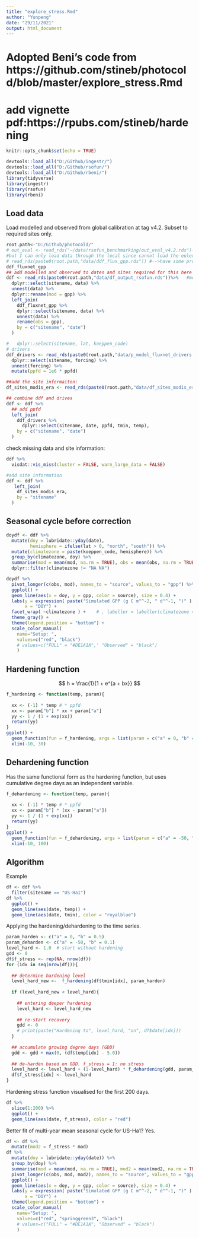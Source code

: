 ```yaml
---
title: "explore_stress.Rmd"
author: "Yunpeng"
date: "29/11/2021"
output: html_document
---
```

# Adopted Beni's code from https://github.com/stineb/photocold/blob/master/explore_stress.Rmd
# add vignette pdf:https://rpubs.com/stineb/hardening

```r
knitr::opts_chunk$set(echo = TRUE)

devtools::load_all("D:/Github/ingestr/")
devtools::load_all("D:/Github/rsofun/")
devtools::load_all("D:/Github/rbeni/")
library(tidyverse)
library(ingestr)
library(rsofun)
library(rbeni)
```

## Load data

Load modelled and observed from global calibration at tag v4.2. Subset to required sites only.

```r
root.path<-"D:/Github/photocold/"
# out_eval <- read_rds("~/data/rsofun_benchmarking/out_eval_v4.2.rds")-->Beni load through the Euler -->report to Beni tomorrow(11-30)
#but I can only load data through the local since cannot load the euler at the moment-->from fluxnet data
# read_rds(paste0(root.path,"data/ddf_flux_gpp.rds")) #-->have some probelm to load-->load the manually
ddf_fluxnet_gpp
## add modelled and observed to dates and sites required for this here
ddf <- read_rds(paste0(root.path,"data/df_output_rsofun.rds"))%>%   #model gpp output
  dplyr::select(sitename, data) %>% 
  unnest(data) %>% 
  dplyr::rename(mod = gpp) %>%
  left_join(
    ddf_fluxnet_gpp %>% 
    dplyr::select(sitename, data) %>% 
    unnest(data) %>%
    rename(obs = gpp),
    by = c("sitename", "date")
  )

#   dplyr::select(sitename, lat, koeppen_code)
# drivers
ddf_drivers <- read_rds(paste0(root.path,"data/p_model_fluxnet_drivers.rds")) %>% 
  dplyr::select(sitename, forcing) %>% 
  unnest(forcing) %>% 
  mutate(ppfd = 1e6 * ppfd)

##add the site informaiton:
df_sites_modis_era <- read_rds(paste0(root.path,"data/df_sites_modis_era.csv"))

## combine ddf and drives
ddf <- ddf %>% 
  ## add ppfd
  left_join(
    ddf_drivers %>% 
      dplyr::select(sitename, date, ppfd, tmin, temp),
    by = c("sitename", "date")
  ) 

```

check missing data and site information:
```r
ddf %>% 
  visdat::vis_miss(cluster = FALSE, warn_large_data = FALSE)

#add site information
ddf <- ddf %>%
   left_join(
    df_sites_modis_era,
    by = "sitename"
  )
```

## Seasonal cycle before correction

```r
doydf <- ddf %>% 
  mutate(doy = lubridate::yday(date),
         hemisphere = ifelse(lat > 0, "north", "south")) %>% 
  mutate(climatezone = paste(koeppen_code, hemisphere)) %>% 
  group_by(climatezone, doy) %>% 
  summarise(mod = mean(mod, na.rm = TRUE), obs = mean(obs, na.rm = TRUE)) %>% 
  dplyr::filter(climatezone != "NA NA")
```

```r
doydf %>% 
  pivot_longer(c(obs, mod), names_to = "source", values_to = "gpp") %>% 
  ggplot() +
  geom_line(aes(x = doy, y = gpp, color = source), size = 0.4) +
  labs(y = expression( paste("Simulated GPP (g C m"^-2, " d"^-1, ")" ) ), 
       x = "DOY") +
  facet_wrap( ~climatezone ) +    # , labeller = labeller(climatezone = list_rosetta)
  theme_gray() +
  theme(legend.position = "bottom") +
  scale_color_manual(
    name="Setup: ",
    values=c("red", "black")
    # values=c("FULL" = "#DE1A1A",' "Observed" = "black")
    )
```
## Hardening function

$$
h = \frac{1}{1 + e^{a + bx}}
$$

```r
f_hardening <- function(temp, param){
  
  xx <- (-1) * temp # * ppfd
  xx <- param["b"] * xx + param["a"]
  yy <- 1 / (1 + exp(xx))
  return(yy)  
}
ggplot() +
  geom_function(fun = f_hardening, args = list(param = c("a" = 0, "b" = 0.5))) +
  xlim(-10, 30)
```

## Dehardening function

Has the same functional form as the hardening function, but uses cumulative degree days as an independent variable.
```r
f_dehardening <- function(temp, param){
  
  xx <- (-1) * temp # * ppfd
  xx <- param["b"] * (xx - param["a"])
  yy <- 1 / (1 + exp(xx))
  return(yy)  
}
ggplot() +
  geom_function(fun = f_dehardening, args = list(param = c("a" = -50, "b" = 0.1))) +
  xlim(-10, 100)
```


## Algorithm

Example
```r
df <- ddf %>% 
  filter(sitename == "US-Ha1")
df %>% 
  ggplot() +
  geom_line(aes(date, temp)) +
  geom_line(aes(date, tmin), color = "royalblue")
```

Applying the hardening/dehardening to the time series.
```r
param_harden <- c("a" = 0, "b" = 0.5)
param_deharden <- c("a" = -50, "b" = 0.1)
level_hard <- 1.0  # start without hardening
gdd <- 0
df$f_stress <- rep(NA, nrow(df))
for (idx in seq(nrow(df))){
  
  ## determine hardening level
  level_hard_new <-  f_hardening(df$tmin[idx], param_harden)
  
  if (level_hard_new < level_hard){
    
    ## entering deeper hardening
    level_hard <- level_hard_new
    
    ## re-start recovery
    gdd <- 0
    # print(paste("Hardening to", level_hard, "on", df$date[idx]))
  }
  
  ## accumulate growing degree days (GDD)
  gdd <- gdd + max(0, (df$temp[idx] - 5.0))
  
  ## de-harden based on GDD. f_stress = 1: no stress
  level_hard <- level_hard + (1-level_hard) * f_dehardening(gdd, param_deharden)  ##ask Beni which reference he refers to
  df$f_stress[idx] <- level_hard
}
```

Hardening stress function visualised for the first 200 days.
```r
df %>%
  slice(1:200) %>% 
  ggplot() +
  geom_line(aes(date, f_stress), color = "red")
```

Better fit of multi-year mean seasonal cycle for US-Ha1? Yes.
```r
df <- df %>% 
  mutate(mod2 = f_stress * mod)
df %>% 
  mutate(doy = lubridate::yday(date)) %>% 
  group_by(doy) %>% 
  summarise(mod = mean(mod, na.rm = TRUE), mod2 = mean(mod2, na.rm = TRUE), obs = mean(obs, na.rm = TRUE)) %>% 
  pivot_longer(c(obs, mod, mod2), names_to = "source", values_to = "gpp") %>% 
  ggplot() +
  geom_line(aes(x = doy, y = gpp, color = source), size = 0.4) +
  labs(y = expression( paste("Simulated GPP (g C m"^-2, " d"^-1, ")" ) ), 
       x = "DOY") +
  theme(legend.position = "bottom") +
  scale_color_manual(
    name="Setup: ",
    values=c("red", "springgreen3", "black")
    # values=c("FULL" = "#DE1A1A", "Observed" = "black")
    )
```